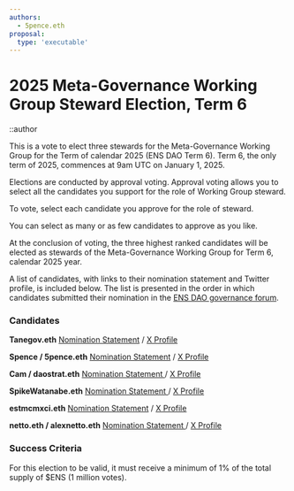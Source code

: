 ```yaml
---
authors:
  - 5pence.eth
proposal:
  type: 'executable'
---
```


# 2025 Meta-Governance Working Group Steward Election, Term 6

::author

This is a vote to elect three stewards for the Meta-Governance Working Group for the Term of calendar 2025 (ENS DAO Term 6). Term 6, the only term of 2025, commences at 9am UTC on January 1, 2025.

Elections are conducted by approval voting. Approval voting allows you to select all the candidates you support for the role of Working Group steward.

To vote, select each candidate you approve for the role of steward.

You can select as many or as few candidates to approve as you like.

At the conclusion of voting, the three highest ranked candidates will be elected as stewards of the Meta-Governance Working Group for Term 6, calendar 2025 year.

A list of candidates, with links to their nomination statement and Twitter profile, is included below. The list is presented in the order in which candidates submitted their nomination in the [ENS DAO governance forum](https://discuss.ens.domains/t/metagovernance-working-group-steward-nominations-term-6-calendar-2025/19910).

### Candidates

**Tanegov.eth**
[Nomination Statement](https://discuss.ens.domains/t/metagovernance-working-group-steward-nominations-term-6-calendar-2025/19910/2) / [X Profile](https://x.com/tanelabs)

**Spence / 5pence.eth**
[Nomination Statement](https://discuss.ens.domains/t/metagovernance-working-group-steward-nominations-term-6-calendar-2025/19910/3) / [X Profile](https://x.com/5pence_eth)

**Cam / daostrat.eth**
[Nomination Statement ](https://discuss.ens.domains/t/metagovernance-working-group-steward-nominations-term-6-calendar-2025/19910/4)/ [X Profile](https://x.com/0xcam1)

**SpikeWatanabe.eth**
[Nomination Statement ](https://discuss.ens.domains/t/metagovernance-working-group-steward-nominations-term-6-calendar-2025/19910/6)/ [X Profile](https://twitter.com/spikewatanabe)

**estmcmxci.eth**
[Nomination Statement](https://discuss.ens.domains/t/metagovernance-working-group-steward-nominations-term-6-calendar-2025/19910/7) / [X Profile](https://x.com/estmcmxci)

**netto.eth / alexnetto.eth**
[Nomination Statement ](https://discuss.ens.domains/t/metagovernance-working-group-steward-nominations-term-6-calendar-2025/19910/8)/ [X Profile](https://twitter.com/alextnetto)

### Success Criteria

For this election to be valid, it must receive a minimum of 1% of the total supply of $ENS (1 million votes).
